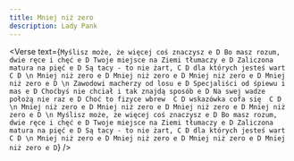 ```yaml
---
title: Mniej niż zero
description: Lady Pank
---
```



<Verse
  text={`
Myślisz może, że więcej coś znaczysz e D
Bo masz rozum, dwie ręce i chęć e D
Twoje miejsce na Ziemi tłumaczy e D
Zaliczona matura na pięć e D
Są tacy - to nie żart, C D
dla których jesteś wart C D
\n
Mniej niż zero e D
Mniej niż zero e D
Mniej niż zero e D
Mniej niż zero e D
\n
Zawodowi macherzy od losu e D
Specjaliści od śpiewu i mas e D
Choćbyś nie chciał i tak znajdą sposób e D
Na swej wadze położą nie raz e D
Choć to fizyce wbrew  C D
wskazówka cofa się  C D
\n
Mniej niż zero e D
Mniej niż zero e D
Mniej niż zero e D
Mniej niż zero e D
\n
Myślisz może, że więcej coś znaczysz e D
Bo masz rozum, dwie ręce i chęć e D
Twoje miejsce na Ziemi tłumaczy e D
Zaliczona matura na pięć e D
Są tacy - to nie żart, C D
dla których jesteś wart C D
\n
Mniej niż zero e D
Mniej niż zero e D
Mniej niż zero e D
Mniej niż zero e D
`}
/>
